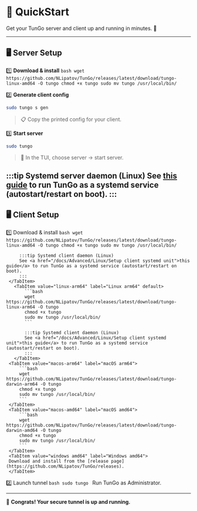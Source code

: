 
# 🚀 QuickStart

Get your TunGo server and client up and running in minutes. 🎉

---

## 🖥️ Server Setup

1️⃣ **Download & install**
   <Tabs>
     <TabItem value="linux" label="Linux amd64" default>
     ```bash
     wget https://github.com/NLipatov/TunGo/releases/latest/download/tungo-linux-amd64 -O tungo
     chmod +x tungo
     sudo mv tungo /usr/local/bin/
     ```
     </TabItem>
   </Tabs>

2️⃣ **Generate client config**
   ```bash
   sudo tungo s gen
   ```
   > 📋 Copy the printed config for your client.

3️⃣ **Start server**
   ```bash
   sudo tungo
   ```
   > 🔧 In the TUI, choose server → start server.

:::tip Systemd server daemon (Linux)
See <a href="/docs/Advanced/Linux/Setup server systemd unit">this guide</a> to run TunGo as a systemd service (autostart/restart on boot).
:::
---

## 🖥️ Client Setup

1️⃣ Download & install
   <Tabs>
     <TabItem value="linux-amd64" label="Linux amd64" default>
         ```bash
         wget https://github.com/NLipatov/TunGo/releases/latest/download/tungo-linux-amd64 -O tungo
         chmod +x tungo
         sudo mv tungo /usr/local/bin/
         ```
             
         :::tip Systemd client daemon (Linux)
         See <a href="/docs/Advanced/Linux/Setup client systemd unit">this guide</a> to run TunGo as a systemd service (autostart/restart on boot).
         :::
     </TabItem>
       <TabItem value="linux-arm64" label="Linux arm64" default>
           ```bash
           wget https://github.com/NLipatov/TunGo/releases/latest/download/tungo-linux-arm64 -O tungo
           chmod +x tungo
           sudo mv tungo /usr/local/bin/
           ```

           :::tip Systemd client daemon (Linux)
           See <a href="/docs/Advanced/Linux/Setup client systemd unit">this guide</a> to run TunGo as a systemd service (autostart/restart on boot).
           :::
       </TabItem>
     <TabItem value="macos-arm64" label="macOS arm64">
         ```bash
         wget https://github.com/NLipatov/TunGo/releases/latest/download/tungo-darwin-arm64 -O tungo
         chmod +x tungo
         sudo mv tungo /usr/local/bin/
         ```
     </TabItem>
     <TabItem value="macos-amd64" label="macOS amd64">
         ```bash
         wget https://github.com/NLipatov/TunGo/releases/latest/download/tungo-darwin-amd64 -O tungo
         chmod +x tungo
         sudo mv tungo /usr/local/bin/
         ```
     </TabItem>
     <TabItem value="windows amd64" label="Windows amd64">
     Download and install from the [release page](https://github.com/NLipatov/TunGo/releases).
     </TabItem>
   </Tabs>

2️⃣ Launch tunnel
   <Tabs>
     <TabItem value="unix" label="Linux/macOS" default>
     ```bash
     sudo tungo
     ```
     </TabItem>
     <TabItem value="windows" label="Windows">
     Run TunGo as Administrator.
     </TabItem>
   </Tabs>

---

🎉 **Congrats! Your secure tunnel is up and running.**

